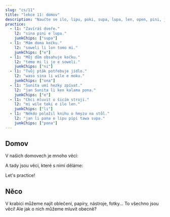 ---
slug: "cs/11"
title: "lekce 11: domov"
description: "Naučte se ilo, lipu, poki, supa, lupa, len, open, pini, jo, ijo!"
practice:
  - l1: "Zavíráš dveře."
    l2: "sina pini e lupa."
    junkChips: ["supa"]
  - l1: "Mám doma kočku."
    l2: "soweli li lon tomo mi."
    junkChips: ["e"]
  - l1: "Můj dům obsahuje kočku."
    l2: "tomo mi li jo e soweli."
    junkChips: ["ni"]
  - l1: "Tvůj pták potřebuje jídlo."
    l2: "waso sina li wile e moku."
    junkChips: ["ona"]
  - l1: "Sunita umí hezky zpívat."
    l2: "jan Sunita li ken kalama pona."
    junkChips: ["e"]
  - l1: "Chci mluvit o šicím stroji."
    l2: "mi wile toki e ilo len."
    junkChips: ["li"]
  - l1: "Někdo položil knihu o hmyzu na stůl."
    l2: "jan li pana e lipu pipi tawa supa."
    junkChips: ["pona"]
---


## Domov

V našich domovech je mnoho věcí:

<List>
  <Word sl="ilo" m="nástroj, jako kladivo, vidlička, telefon, aplikace" />
  <Word sl="lipu" m="plochá věc pro 󱥡 sona, jako papír, karta, kniha, webová stránka" />
  <Word sl="poki" m="nádoba, jako krabice, šuplík, láhev" />
  <Word sl="supa" m="vodorovná plocha, jako police, stůl, pohovka" />
  <Word sl="lupa" m="otvor, jako dveře, okno, díra" />
  <Word sl="len" m="pokrývka, jako oblečení, boty, deka" />
</List>

A tady jsou věci, které s nimi děláme:

<List>
  <Word sl="open" m="začít, otevřít, zapnout" />
  <Word sl="pini" m="ukončit, zavřit, vypnout" />
  <Word sl="jo" m="držet, obsahovat, zahrnovat" />
</List>

Let's practice!

<List>
  <Sentence sl="mi open e lupa." m="Otevírám dveře." />
  <Sentence sl="jan li pini e poki moku." m="Člověk zavírá lednici." />
  <Sentence sl="lipu li lon supa lape." m="Kniha je na posteli." />
  <Sentence sl="poki mi li ken jo e len." m="Můj šuplík může obsahovat oblečení." />
  <Sentence sl="ilo mi li wile e wawa." m="Můj telefon potřebuje elektřinu." />
</List>

## Něco

V krabici můžeme najít oblečení, papíry, nástroje, fotky... To všechno jsou věci! Ale jak o nich můžeme mluvit obecně?

<List>
  <Word sl="ijo" m="něco, věc" />
  <Sentence sl="poki li jo e ijo." m="Krabice něco obsahuje." />
  <Sentence sl="jan li sitelen e ijo suwi." m="Někdo kreslí něco roztomilého." />
  <Sentence sl="mi wile toki e ijo kasi." m="Chtěl bych mluvit o věcech souvisejících s rostlinami." />
</List>

<Practice exercises={frontmatter.practice} />
